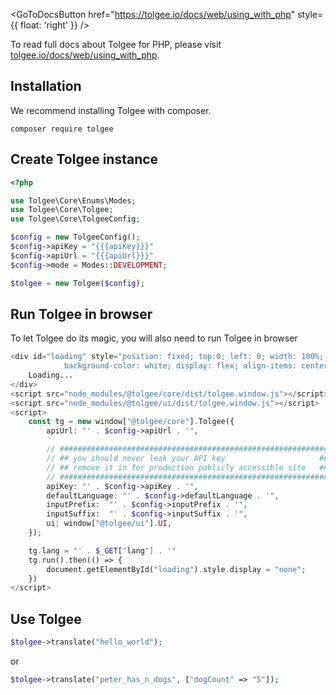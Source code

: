 
<GoToDocsButton
  href="https://tolgee.io/docs/web/using_with_php"
  style={{ float: 'right' }}
/>

To read full docs about Tolgee for PHP, please visit [tolgee.io/docs/web/using_with_php](https://tolgee.io/docs/web/using_with_php).

## Installation

We recommend installing Tolgee with composer.

```
composer require tolgee
```

## Create Tolgee instance

```php
<?php

use Tolgee\Core\Enums\Modes;
use Tolgee\Core\Tolgee;
use Tolgee\Core\TolgeeConfig;

$config = new TolgeeConfig();
$config->apiKey = "{{{apiKey}}}"
$config->apiUrl = "{{{apiUrl}}}"
$config->mode = Modes::DEVELOPMENT;

$tolgee = new Tolgee($config);
```

## Run Tolgee in browser

To let Tolgee do its magic, you will also need to run Tolgee in browser

```php
<div id="loading" style="position: fixed; top:0; left: 0; width: 100%; height: 100%;
            background-color: white; display: flex; align-items: center; justify-content: center;">
    Loading...
</div>
<script src="node_modules/@tolgee/core/dist/tolgee.window.js"></script>
<script src="node_modules/@tolgee/ui/dist/tolgee.window.js"></script>
<script>
    const tg = new window["@tolgee/core"].Tolgee({
        apiUrl: "' . $config->apiUrl . '",

        // ############################################################
        // ## you should never leak your API key                     ##
        // ## remove it in for production publicly accessible site   ##
        // ############################################################
        apiKey: "' . $config->apiKey . '",
        defaultLanguage: "' . $config->defaultLanguage . '",
        inputPrefix:  "' . $config->inputPrefix . '",
        inputSuffix:  "' . $config->inputSuffix . '",
        ui: window["@tolgee/ui"].UI,
    });

    tg.lang = "' . $_GET["lang"] . '"
    tg.run().then(() => {
        document.getElementById("loading").style.display = "none";
    })
</script>
```

## Use Tolgee

```php
$tolgee->translate("hello_world");
```

or

```php
$tolgee->translate("peter_has_n_dogs", ["dogCount" => "5"]);
```
